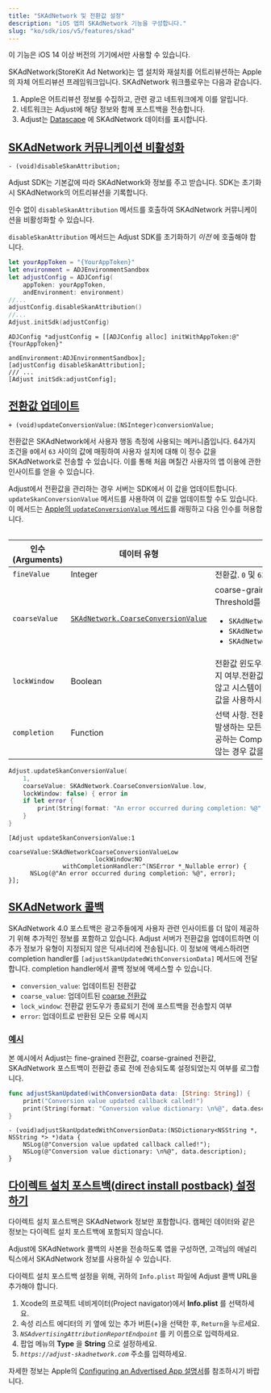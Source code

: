 ```yaml
---
title: "SKAdNetwork 및 전환값 설정"
description: "iOS 앱의 SKAdNetwork 기능을 구성합니다."
slug: "ko/sdk/ios/v5/features/skad"
---
```


<Callout type="important">

이 기능은 iOS 14 이상 버전의 기기에서만 사용할 수 있습니다.

</Callout>

SKAdNetwork\(StoreKit Ad Network\)는 앱 설치와 재설치를 어트리뷰션하는 Apple의 자체 어트리뷰션 프레임워크입니다. SKAdNetwork 워크플로우는 다음과 같습니다.

1. Apple은 어트리뷰션 정보를 수집하고, 관련 광고 네트워크에게 이를 알립니다.
2. 네트워크는 Adjust에 해당 정보와 함께 포스트백을 전송합니다.
3. Adjust는 [Datascape](https://help.adjust.com/ko/suite/article/datascape) 에 SKAdNetwork 데이터를 표시합니다.

## [SKAdNetwork 커뮤니케이션 비활성화](disable-skadnetwork-communication)

<CodeBlock title="메서드 서명">

```objc
- (void)disableSkanAttribution;
```

</CodeBlock>

Adjust SDK는 기본값에 따라 SKAdNetwork와 정보를 주고 받습니다. SDK는 초기화 시 SKAdNetwork의 어트리뷰션을 기록합니다.

인수 없이 `disableSkanAttribution` 메서드를 호출하여 SKAdNetwork 커뮤니케이션을 비활성화할 수 있습니다.

<Callout type="important">

`disableSkanAttribution` 메서드는 Adjust SDK를 초기화하기 _이전_ 에 호출해야 합니다.

</Callout>
<Tabs>
<Tab title="Swift" sync="swift">

```swift
let yourAppToken = "{YourAppToken}"
let environment = ADJEnvironmentSandbox
let adjustConfig = ADJConfig(
    appToken: yourAppToken,
    andEnvironment: environment)
//...
adjustConfig.disableSkanAttribution()
//...
Adjust.initSdk(adjustConfig)
```

</Tab>
<Tab title="Objective-C" sync="objc">

```objc
ADJConfig *adjustConfig = [[ADJConfig alloc] initWithAppToken:@"{YourAppToken}"
                                                   andEnvironment:ADJEnvironmentSandbox];
[adjustConfig disableSkanAttribution];
/// ...
[Adjust initSdk:adjustConfig];
```

</Tab>
</Tabs>

## [전환값 업데이트](update-conversion-values)

<CodeBlock title="메서드 서명">

```objc
+ (void)updateConversionValue:(NSInteger)conversionValue;
```

</CodeBlock>

전환값은 SKAdNetwork에서 사용자 행동 측정에 사용되는 메커니즘입니다. 64가지 조건을 `0`에서 `63` 사이의 값에 매핑하여 사용자 설치에 대해 이 정수 값을 SKAdNetwork로 전송할 수 있습니다. 이를 통해 처음 며칠간 사용자의 앱 이용에 관한 인사이트를 얻을 수 있습니다.

Adjust에서 전환값을 관리하는 경우 서버는 SDK에서 이 값을 업데이트합니다. `updateSkanConversionValue` 메서드를 사용하여 이 값을 업데이트할 수도 있습니다. 이 메서드는 [Apple의 `updateConversionValue` 메서드](https://developer.apple.com/documentation/storekit/skadnetwork/3566697-updateconversionvalue)를 래핑하고 다음 인수를 허용합니다.

<Table>

| 인수 \(Arguments\) | 데이터 유형                                                                                                                 | 설명                                                                                                                                                                                                                                                 |
| ------------------ | --------------------------------------------------------------------------------------------------------------------------- | ---------------------------------------------------------------------------------------------------------------------------------------------------------------------------------------------------------------------------------------------------- |
| `fineValue`        | Integer                                                                                                                     | 전환값. `0` 및 `63` 사이의 값이어야 함.                                                                                                                                                                                                              |
| `coarseValue`      | [`SKAdNetwork.CoarseConversionValue`](https://developer.apple.com/documentation/storekit/skadnetwork/coarseconversionvalue) | coarse\-grained 전환값. 앱의 설치 수가 Privacy Threshold를 충족하지 못하는 경우에 사용됩니다.<ul><li>`SKAdNetworkCoarseConversionValueLow`</li><li>`SKAdNetworkCoarseConversionValueMedium`</li><li>`SKAdNetworkCoarseConversionValueHigh`</li></ul> |
| `lockWindow`       | Boolean                                                                                                                     | 전환값 윈도우가 종료되기 전에 포스트백을 전송할지 여부.전환값 윈도우가 종료될 때까지 기다리지 않고 시스템이 포스트백을 전송하도록 하려면 `true` 값을 사용하시기 바랍니다. 기본: `false`.                                                             |
| `completion`       | Function                                                                                                                    | 선택 사항. 전환값을 업데이트할 때 해당 메서드에 발생하는 모든 오류를 포착 및 핸들링하기 위해 제공하는 Completion Handler.핸들러를 제공하지 않는 경우 값을 `nil`로 설정하시기 바랍니다.                                                               |

</Table>
<Tabs>
<Tab title="Swift" sync="swift">

```swift
Adjust.updateSkanConversionValue(
    1,
    coarseValue: SKAdNetwork.CoarseConversionValue.low,
    lockWindow: false) { error in
    if let error {
        print(String(format: "An error occurred during completion: %@", error))
    }
}
```

</Tab>
<Tab title="Objective-C" sync="objc">

```objc
[Adjust updateSkanConversionValue:1
                        coarseValue:SKAdNetworkCoarseConversionValueLow
                        lockWindow:NO
               withCompletionHandler:^(NSError *_Nullable error) {
      NSLog(@"An error occurred during completion: %@", error);
}];
```

</Tab>
</Tabs>

## [SKAdNetwork 콜백](skadnetwork-4-0-callbacks)

SKAdNetwork 4\.0 포스트백은 광고주들에게 사용자 관련 인사이트를 더 많이 제공하기 위해 추가적인 정보를 포함하고 있습니다. Adjust 서버가 전환값을 업데이트하면 이 추가 정보가 유형이 지정되지 않은 딕셔너리에 전송됩니다. 이 정보에 액세스하려면 completion handler를 `[adjustSkanUpdatedWithConversionData]` 메서드에 전달합니다. completion handler에서 콜백 정보에 액세스할 수 있습니다.

-  `conversion_value`: 업데이트된 전환값
-  `coarse_value`: 업데이트된 [coarse 전환값](https://developer.apple.com/documentation/storekit/skadnetwork/coarseconversionvalue)
-  `lock_window`: 전환값 윈도우가 종료되기 전에 포스트백을 전송할지 여부
-  `error`: 업데이트로 반환된 모든 오류 메시지

### [예시](example-3)

본 예시에서 Adjust는 fine\-grained 전환값, coarse\-grained 전환값, SKAdNetwork 포스트백이 전환값 종료 전에 전송되도록 설정되었는지 여부를 로그합니다.

<Tabs>
<Tab title="Swift" sync="swift">

```swift
func adjustSkanUpdated(withConversionData data: [String: String]) {
    print("Conversion value updated callback called!")
    print(String(format: "Conversion value dictionary: \n%@", data.description))
}
```

</Tab>
<Tab title="Objective-C" sync="objc">

```objc
- (void)adjustSkanUpdatedWithConversionData:(NSDictionary<NSString *, NSString *> *)data {
    NSLog(@"Conversion value updated callback called!");
    NSLog(@"Conversion value dictionary: \n%@", data.description);
}
```

</Tab>
</Tabs>

## [다이렉트 설치 포스트백\(direct install postback\) 설정하기](set-up-direct-install-postbacks)

<Callout type="note">

다이렉트 설치 포스트백은 SKAdNetwork 정보만 포함합니다. 캠페인 데이터와 같은 정보는 다이렉트 설치 포스트백에 포함되지 않습니다.

</Callout>

Adjust에 SKAdNetwork 콜백의 사본을 전송하도록 앱을 구성하면, 고객님의 애널리틱스에서 SKAdNetwork 정보를 사용하실 수 있습니다.

다이렉트 설치 포스트백 설정을 위해, 귀하의 `Info.plist` 파일에 Adjust 콜백 URL을 추가해야 합니다.

1. Xcode의 프로젝트 네비게이터\(Project navigator\)에서 **Info.plist** 를 선택하세요.
2. 속성 리스트 에디터의 키 옆에 있는 추가 버튼\(\+\)을 선택한 후, `Return`을 누르세요.
3. _`NSAdvertisingAttributionReportEndpoint`_ 를 키 이름으로 입력하세요.
4. 팝업 메뉴의 **Type** 을 **String** 으로 설정하세요.
5. _`https://adjust-skadnetwork.com`_ 주소를 입력하세요.

<Callout type="seealso">

자세한 정보는 Apple의 [Configuring an Advertised App 설명서](https://developer.apple.com/documentation/storekit/skadnetwork/configuring_an_advertised_app)를 참조하시기 바랍니다.

</Callout>
